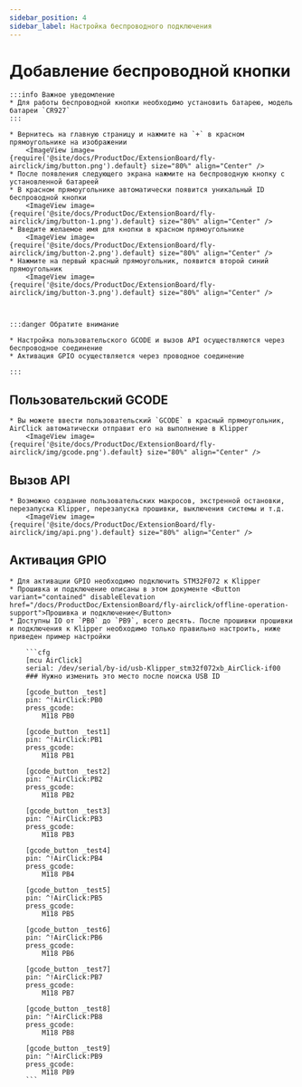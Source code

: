 ```yaml
---
sidebar_position: 4
sidebar_label: Настройка беспроводного подключения
---
```


# Добавление беспроводной кнопки

    :::info Важное уведомление
    * Для работы беспроводной кнопки необходимо установить батарею, модель батареи `CR927`
    :::

    * Вернитесь на главную страницу и нажмите на `+` в красном прямоугольнике на изображении
        <ImageView image={require('@site/docs/ProductDoc/ExtensionBoard/fly-airclick/img/button.png').default} size="80%" align="Center" />
    * После появления следующего экрана нажмите на беспроводную кнопку с установленной батареей
    * В красном прямоугольнике автоматически появится уникальный ID беспроводной кнопки
        <ImageView image={require('@site/docs/ProductDoc/ExtensionBoard/fly-airclick/img/button-1.png').default} size="80%" align="Center" />
    * Введите желаемое имя для кнопки в красном прямоугольнике
        <ImageView image={require('@site/docs/ProductDoc/ExtensionBoard/fly-airclick/img/button-2.png').default} size="80%" align="Center" />
    * Нажмите на первый красный прямоугольник, появится второй синий прямоугольник
        <ImageView image={require('@site/docs/ProductDoc/ExtensionBoard/fly-airclick/img/button-3.png').default} size="80%" align="Center" />



    :::danger Обратите внимание

    * Настройка пользовательского GCODE и вызов API осуществляются через беспроводное соединение
    * Активация GPIO осуществляется через проводное соединение

    :::

## Пользовательский GCODE
    * Вы можете ввести пользовательский `GCODE` в красный прямоугольник, AirClick автоматически отправит его на выполнение в Klipper
        <ImageView image={require('@site/docs/ProductDoc/ExtensionBoard/fly-airclick/img/gcode.png').default} size="80%" align="Center" />

## Вызов API
    * Возможно создание пользовательских макросов, экстренной остановки, перезапуска Klipper, перезапуска прошивки, выключения системы и т.д.
        <ImageView image={require('@site/docs/ProductDoc/ExtensionBoard/fly-airclick/img/api.png').default} size="80%" align="Center" />

## Активация GPIO
    * Для активации GPIO необходимо подключить STM32F072 к Klipper
    * Прошивка и подключение описаны в этом документе <Button variant="contained" disableElevation href="/docs/ProductDoc/ExtensionBoard/fly-airclick/offline-operation-support">Прошивка и подключение</Button>
    * Доступны IO от `PB0` до `PB9`, всего десять. После прошивки прошивки и подключения к Klipper необходимо только правильно настроить, ниже приведен пример настройки
    
        ```cfg
        [mcu AirClick]
        serial: /dev/serial/by-id/usb-Klipper_stm32f072xb_AirClick-if00
        ### Нужно изменить это место после поиска USB ID

        [gcode_button _test]
        pin: ^!AirClick:PB0
        press_gcode:
            M118 PB0

        [gcode_button _test1]
        pin: ^!AirClick:PB1
        press_gcode:
            M118 PB1

        [gcode_button _test2]
        pin: ^!AirClick:PB2
        press_gcode:
            M118 PB2

        [gcode_button _test3]
        pin: ^!AirClick:PB3
        press_gcode:
            M118 PB3

        [gcode_button _test4]
        pin: ^!AirClick:PB4
        press_gcode:
            M118 PB4

        [gcode_button _test5]
        pin: ^!AirClick:PB5
        press_gcode:
            M118 PB5

        [gcode_button _test6]
        pin: ^!AirClick:PB6
        press_gcode:
            M118 PB6

        [gcode_button _test7]
        pin: ^!AirClick:PB7
        press_gcode:
            M118 PB7

        [gcode_button _test8]
        pin: ^!AirClick:PB8
        press_gcode:
            M118 PB8

        [gcode_button _test9]
        pin: ^!AirClick:PB9
        press_gcode:
            M118 PB9
        ```